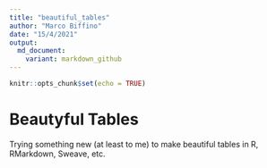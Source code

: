 ```yaml
---
title: "beautiful_tables"
author: "Marco Biffino"
date: "15/4/2021"
output:
  md_document:
    variant: markdown_github
---
```


```r
knitr::opts_chunk$set(echo = TRUE)
```
# Beautyful Tables


Trying something new (at least to me) to make beautiful tables in R, RMarkdown, Sweave, etc.